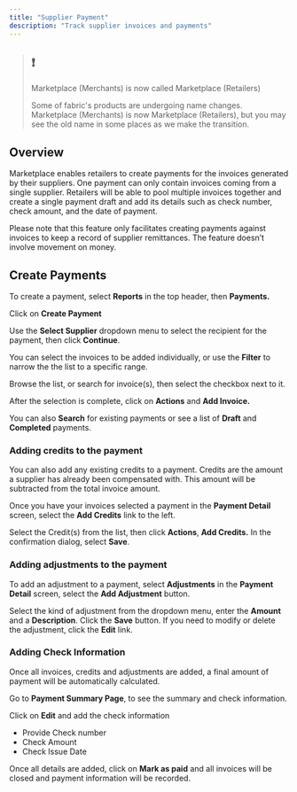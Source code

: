 ```yaml
---
title: "Supplier Payment"
description: "Track supplier invoices and payments"
---
```


> ## ❗️
> 
> Marketplace (Merchants) is now called Marketplace (Retailers)
> 
> Some of fabric's products are undergoing name changes. Marketplace (Merchants) is now Marketplace (Retailers), but you may see the old name in some places as we make the transition.

## Overview

Marketplace enables retailers to create payments for the invoices generated by their suppliers. One payment can only contain invoices coming from a single supplier. Retailers will be able to pool multiple invoices together and create a single payment draft and add its details such as check number, check amount, and the date of payment.

Please note that this feature only facilitates creating payments against invoices to keep a record of supplier remittances. The feature doesn’t involve movement on money.

## Create Payments

To create a payment, select **Reports** in the top header, then **Payments.**

Click on **Create Payment**

Use the **Select Supplier** dropdown menu to select the recipient for the payment, then click **Continue**.

You can select the invoices to be added individually, or use the **Filter** to narrow the the list to a specific range.

Browse the list, or search for invoice(s), then select the checkbox next to it.

After the selection is complete, click on **Actions** and **Add Invoice.**

You can also **Search** for existing payments or see a list of **Draft** and **Completed** payments.

### Adding credits to the payment

You can also add any existing credits to a payment. Credits are the amount a supplier has already been compensated with. This amount will be subtracted from the total invoice amount.

Once you have your invoices selected a payment in the **Payment Detail** screen, select the **Add Credits** link to the left.

Select the Credit(s) from the list, then click **Actions**, **Add Credits.** In the confirmation dialog, select **Save**.

### Adding adjustments to the payment

To add an adjustment to a payment, select **Adjustments** in the **Payment Detail** screen, select the **Add Adjustment** button.

Select the kind of adjustment from the dropdown menu, enter the **Amount** and a **Description**. Click the **Save** button. If you need to modify or delete the adjustment, click the **Edit** link.

### Adding Check Information

Once all invoices, credits and adjustments are added, a final amount of payment will be automatically calculated.

Go to **Payment Summary Page**, to see the summary and check information.

Click on **Edit** and add the check information

* Provide Check number
* Check Amount
* Check Issue Date

Once all details are added, click on **Mark as paid** and all invoices will be closed and payment information will be recorded.
